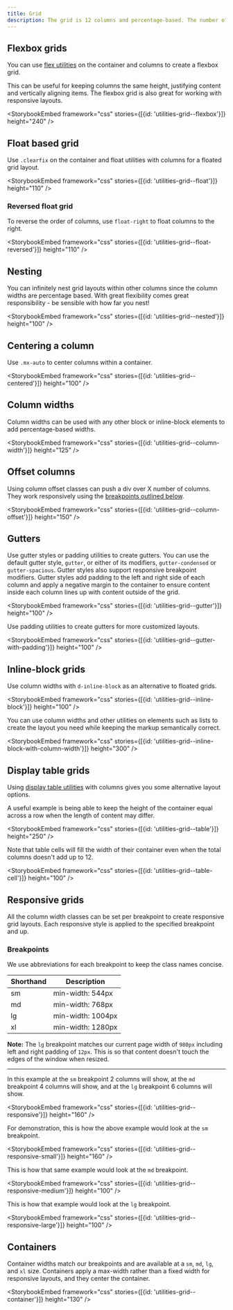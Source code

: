 ```yaml
---
title: Grid
description: The grid is 12 columns and percentage-based. The number of columns a container spans can be adjusted across breakpoints for responsive layouts. The grid system works with a variety of layout utilities to achieve different results.
---
```


## Flexbox grids

You can use [flex utilities](/utilities/flexbox) on the container and columns to create a flexbox grid.

This can be useful for keeping columns the same height, justifying content and vertically aligning items. The flexbox grid is also great for working with responsive layouts.

<StorybookEmbed framework="css" stories={[{id: 'utilities-grid--flexbox'}]} height="240" />

## Float based grid

Use `.clearfix` on the container and float utilities with columns for a floated grid layout.

<StorybookEmbed framework="css" stories={[{id: 'utilities-grid--float'}]} height="110" />

### Reversed float grid

To reverse the order of columns, use `float-right` to float columns to the right.

<StorybookEmbed framework="css" stories={[{id: 'utilities-grid--float-reversed'}]} height="110" />

## Nesting

You can infinitely nest grid layouts within other columns since the column widths are percentage based. With great flexibility comes great responsibility - be sensible with how far you nest!

<StorybookEmbed framework="css" stories={[{id: 'utilities-grid--nested'}]} height="100" />

## Centering a column

Use `.mx-auto` to center columns within a container.

<StorybookEmbed framework="css" stories={[{id: 'utilities-grid--centered'}]} height="100" />

## Column widths

Column widths can be used with any other block or inline-block elements to add percentage-based widths.

<StorybookEmbed framework="css" stories={[{id: 'utilities-grid--column-width'}]} height="125" />

## Offset columns

Using column offset classes can push a div over X number of columns. They work responsively using the [breakpoints outlined below](#responsive-grids).

<StorybookEmbed framework="css" stories={[{id: 'utilities-grid--column-offset'}]} height="150" />

## Gutters

Use gutter styles or padding utilities to create gutters. You can use the default gutter style, `gutter`, or either of its modifiers, `gutter-condensed` or `gutter-spacious`. Gutter styles also support responsive breakpoint modifiers. Gutter styles add padding to the left and right side of each column and apply a negative margin to the container to ensure content inside each column lines up with content outside of the grid.

<StorybookEmbed framework="css" stories={[{id: 'utilities-grid--gutter'}]} height="100" />

Use padding utilities to create gutters for more customized layouts.

<StorybookEmbed framework="css" stories={[{id: 'utilities-grid--gutter-with-padding'}]} height="100" />

## Inline-block grids

Use column widths with `d-inline-block` as an alternative to floated grids.

<StorybookEmbed framework="css" stories={[{id: 'utilities-grid--inline-block'}]} height="100" />

You can use column widths and other utilities on elements such as lists to create the layout you need while keeping the markup semantically correct.

<StorybookEmbed framework="css" stories={[{id: 'utilities-grid--inline-block-with-column-width'}]} height="300" />

## Display table grids

Using [display table utilities](/utilities/layout#display) with columns gives you some alternative layout options.

A useful example is being able to keep the height of the container equal across a row when the length of content may differ.

<StorybookEmbed framework="css" stories={[{id: 'utilities-grid--table'}]} height="250" />

Note that table cells will fill the width of their container even when the total columns doesn't add up to 12.

<StorybookEmbed framework="css" stories={[{id: 'utilities-grid--table-cell'}]} height="100" />

## Responsive grids

All the column width classes can be set per breakpoint to create responsive grid layouts. Each responsive style is applied to the specified breakpoint and up.

### Breakpoints

We use abbreviations for each breakpoint to keep the class names concise.

| Shorthand | Description       |
| --------- | ----------------- |
| sm        | min-width: 544px  |
| md        | min-width: 768px  |
| lg        | min-width: 1004px |
| xl        | min-width: 1280px |

**Note:** The `lg` breakpoint matches our current page width of `980px` including left and right padding of `12px`. This is so that content doesn't touch the edges of the window when resized.

<hr />

In this example at the `sm` breakpoint 2 columns will show, at the `md` breakpoint 4 columns will show, and at the `lg` breakpoint 6 columns will show.

<StorybookEmbed framework="css" stories={[{id: 'utilities-grid--responsive'}]} height="160" />

For demonstration, this is how the above example would look at the `sm` breakpoint.

<StorybookEmbed framework="css" stories={[{id: 'utilities-grid--responsive-small'}]} height="160" />

This is how that same example would look at the `md` breakpoint.

<StorybookEmbed framework="css" stories={[{id: 'utilities-grid--responsive-medium'}]} height="100" />

This is how that example would look at the `lg` breakpoint.

<StorybookEmbed framework="css" stories={[{id: 'utilities-grid--responsive-large'}]} height="100" />

## Containers

Container widths match our breakpoints and are available at a `sm`, `md`, `lg`, and `xl` size. Containers apply a max-width rather than a fixed width for responsive layouts, and they center the container.

<StorybookEmbed framework="css" stories={[{id: 'utilities-grid--container'}]} height="130" />
